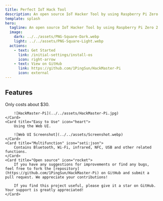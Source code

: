 ```yaml
---
title: Perfect IoT Hack Tool
description: An open source IoT Hacker Tool by using Raspberry Pi Zero 2 W
template: splash
hero:
  tagline: An open source IoT Hacker Tool by using Raspberry Pi Zero 2 W
  image:
    dark: ../../assets/PNG-Square-Dark.webp
    light: ../../assets/PNG-Square-Light.webp
  actions:
    - text: Get Started
      link: /initial-settings/install-os
      icon: right-arrow
    - text: View on GitHub
      link: https://github.com/1PingSun/HackMaster-Pi
      icon: external
---
```



## Features

<CardGrid stagger>
	<Card title="Cheap" icon="star">
		Only costs about $30.
		
		![HackMaster-Pi](../../assets/HackMaster-Pi.jpg)
	</Card>
	<Card title="Easy to Use" icon="heart">
		Using the Web UI.

		![Web UI Screenshot](../../assets/Screenshot.webp)
	</Card>
	<Card title="Multifunction" icon="seti:json">
		Contains Bluetooth, Wi-Fi, infrared, NFC, USB and other related functions.
	</Card>
	<Card title="Open source" icon="rocket">
		If you have any suggestions for improvements or find any bugs, feel free to fork the [repository](https://github.com/1PingSun/HackMaster-Pi) on GitHub and submit a pull request. We appreciate your contributions!

		If you find this project useful, please give it a star on GitHub. Your support is greatly appreciated!
	</Card>
</CardGrid>
